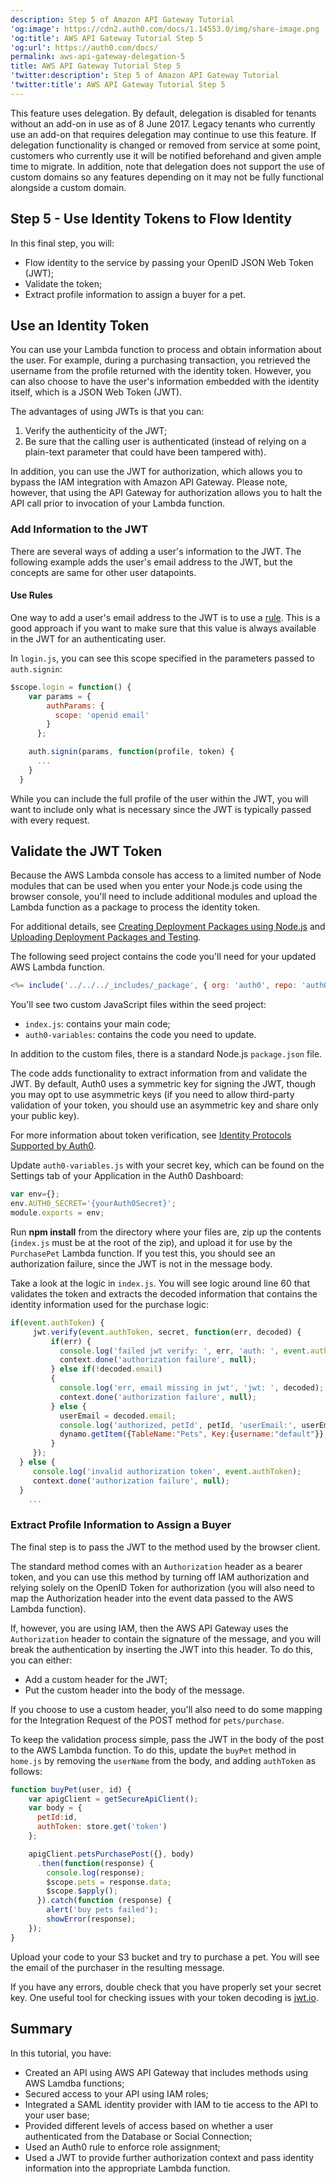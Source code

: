 ```yaml
---
description: Step 5 of Amazon API Gateway Tutorial
'og:image': https://cdn2.auth0.com/docs/1.14553.0/img/share-image.png
'og:title': AWS API Gateway Tutorial Step 5
'og:url': https://auth0.com/docs/
permalink: aws-api-gateway-delegation-5
title: AWS API Gateway Tutorial Step 5
'twitter:description': Step 5 of Amazon API Gateway Tutorial
'twitter:title': AWS API Gateway Tutorial Step 5
---
```

<Warning>

This feature uses delegation. By default, delegation is disabled for tenants without an add-on in use as of 8 June 2017. Legacy tenants who currently use an add-on that requires delegation may continue to use this feature. If delegation functionality is changed or removed from service at some point, customers who currently use it will be notified beforehand and given ample time to migrate. In addition, note that delegation does not support the use of custom domains so any features depending on it may not be fully functional alongside a custom domain.

</Warning>

## Step 5 - Use Identity Tokens to Flow Identity

In this final step, you will:

* Flow identity to the service by passing your <Tooltip tip="OpenID: Open standard for authentication that allows applications to verify users' identities without collecting and storing login information." cta="View Glossary" href="/docs/glossary?term=OpenID">OpenID</Tooltip> <Tooltip tip="OpenID: Open standard for authentication that allows applications to verify users' identities without collecting and storing login information." cta="View Glossary" href="/docs/glossary?term=JSON+Web+Token">JSON Web Token</Tooltip> (JWT);
* Validate the token;
* Extract profile information to assign a buyer for a pet.

## Use an Identity Token

You can use your Lambda function to process and obtain information about the user. For example, during a purchasing transaction, you retrieved the username from the profile returned with the <Tooltip tip="ID Token: Credential meant for the client itself, rather than for accessing a resource." cta="View Glossary" href="/docs/glossary?term=identity+token">identity token</Tooltip>. However, you can also choose to have the user's information embedded with the identity itself, which is a JSON Web Token (JWT).

The advantages of using JWTs is that you can:

1. Verify the authenticity of the JWT;
2. Be sure that the calling user is authenticated (instead of relying on a plain-text parameter that could have been tampered with).

In addition, you can use the JWT for authorization, which allows you to bypass the IAM integration with Amazon API Gateway. Please note, however, that using the API Gateway for authorization allows you to halt the API call prior to invocation of your Lambda function.

### Add Information to the JWT

There are several ways of adding a user's information to the JWT. The following example adds the user's email address to the JWT, but the concepts are same for other user datapoints.

#### Use Rules

One way to add a user's email address to the JWT is to use a [rule](/docs/customize/rules). This is a good approach if you want to make sure that this value is always available in the JWT for an authenticating user.

In `login.js`, you can see this scope specified in the parameters passed to `auth.signin`:

```js lines
$scope.login = function() {
    var params = {
        authParams: {
          scope: 'openid email'
        }
      };

    auth.signin(params, function(profile, token) {
      ...
    }
  }
```






While you can include the full profile of the user within the JWT, you will want to include only what is necessary since the JWT is typically passed with every request.

## Validate the JWT Token

Because the AWS Lambda console has access to a limited number of Node modules that can be used when you enter your Node.js code using the browser console, you'll need to include additional modules and upload the Lambda function as a package to process the identity token.

For additional details, see [Creating Deployment Packages using Node.js](http://docs.aws.amazon.com/lambda/latest/dg/nodejs-create-deployment-pkg.html) and [Uploading Deployment Packages and Testing](http://docs.aws.amazon.com/lambda/latest/dg/walkthrough-s3-events-adminuser-create-test-function-upload-zip-test.html).

The following seed project contains the code you'll need for your updated AWS Lambda function.

```js wrap lines
<%= include('../../../_includes/_package', { org: 'auth0', repo: 'auth0-aws', path: 'examples/api-gateway/lambda' }) %>
```

You'll see two custom JavaScript files within the seed project:

* `index.js`: contains your main code;
* `auth0-variables`: contains the code you need to update.

In addition to the custom files, there is a standard Node.js `package.json` file.

The code adds functionality to extract information from and validate the JWT. By default, Auth0 uses a symmetric key for signing the JWT, though you may opt to use asymmetric keys (if you need to allow third-party validation of your token, you should use an asymmetric key and share only your public key).

For more information about token verification, see [Identity Protocols Supported by Auth0](/docs/authenticate/protocols).

Update `auth0-variables.js` with your secret key, which can be found on the Settings tab of your Application in the <Tooltip tip="Auth0 Dashboard: Auth0's main product to configure your services." cta="View Glossary" href="/docs/glossary?term=Auth0+Dashboard">Auth0 Dashboard</Tooltip>:

```javascript lines
var env={};
env.AUTH0_SECRET='{yourAuth0Secret}';
module.exports = env;
```


Run **npm install** from the directory where your files are, zip up the contents (`index.js` must be at the root of the zip), and upload it for use by the `PurchasePet` Lambda function. If you test this, you should see an authorization failure, since the JWT is not in the message body.

Take a look at the logic in `index.js`. You will see logic around line 60 that validates the token and extracts the decoded information that contains the identity information used for the purchase logic:

```js lines
if(event.authToken) {
     jwt.verify(event.authToken, secret, function(err, decoded) {
         if(err) {
           console.log('failed jwt verify: ', err, 'auth: ', event.authToken);
           context.done('authorization failure', null);
         } else if(!decoded.email)
         {
           console.log('err, email missing in jwt', 'jwt: ', decoded);
           context.done('authorization failure', null);
         } else {
           userEmail = decoded.email;
           console.log('authorized, petId', petId, 'userEmail:', userEmail);
           dynamo.getItem({TableName:"Pets", Key:{username:"default"}}, readcb);
         }
     });
  } else {
     console.log('invalid authorization token', event.authToken);
     context.done('authorization failure', null);
  }
    ...
```






### Extract Profile Information to Assign a Buyer

The final step is to pass the JWT to the method used by the browser client.

The standard method comes with an `Authorization` header as a bearer token, and you can use this method by turning off IAM authorization and relying solely on the OpenID Token for authorization (you will also need to map the Authorization header into the event data passed to the AWS Lambda function).

If, however, you are using IAM, then the AWS API Gateway uses the `Authorization` header to contain the signature of the message, and you will break the authentication by inserting the JWT into this header. To do this, you can either:

* Add a custom header for the JWT;
* Put the custom header into the body of the message.

If you choose to use a custom header, you'll also need to do some mapping for the Integration Request of the POST method for `pets/purchase`.

To keep the validation process simple, pass the JWT in the body of the post to the AWS Lambda function. To do this, update the `buyPet` method in `home.js` by removing the `userName` from the body, and adding `authToken` as follows:

```javascript lines
function buyPet(user, id) {
    var apigClient = getSecureApiClient();
    var body = {
      petId:id,
      authToken: store.get('token')
    };

    apigClient.petsPurchasePost({}, body)
      .then(function(response) {
        console.log(response);
        $scope.pets = response.data;
        $scope.$apply();
      }).catch(function (response) {
        alert('buy pets failed');
        showError(response);
    });
}
```


Upload your code to your S3 bucket and try to purchase a pet. You will see the email of the purchaser in the resulting message.

If you have any errors, double check that you have properly set your secret key. One useful tool for checking issues with your token decoding is [jwt.io](http://jwt.io/).

## Summary

In this tutorial, you have:

* Created an API using AWS API Gateway that includes methods using AWS Lamdba functions;
* Secured access to your API using IAM roles;
* Integrated a <Tooltip tip="Identity Provider (IdP): Service that stores and manages digital identities." cta="View Glossary" href="/docs/glossary?term=SAML">SAML</Tooltip> <Tooltip tip="Security Assertion Markup Language (SAML): Standardized protocol allowing two parties to exchange authentication information without a password." cta="View Glossary" href="/docs/glossary?term=identity+provider">identity provider</Tooltip> with IAM to tie access to the API to your user base;
* Provided different levels of access based on whether a user authenticated from the Database or Social Connection;
* Used an Auth0 rule to enforce role assignment;
* Used a JWT to provide further authorization context and pass identity information into the appropriate Lambda function.